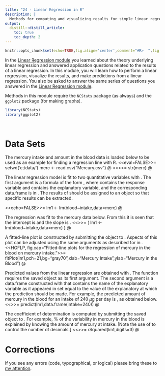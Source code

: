 ```yaml
---
title: "24 - Linear Regression in R"
description: |
  Methods for computing and visualizing results for simple linear regressions.
output:
  distill::distill_article:
    toc: true
    toc_depth: 2
---
```


```r
knitr::opts_chunk$set(echo=TRUE,fig.align='center',comment="#R>  ",fig.width=3.5,fig.height=3.5)
```

In the [Linear Regression module](../LinearRegression.html) you learned about the theory underlying linear regression and answered application questions related to the results of a linear regression. In this module, you will learn how to perform a linear regression, visualize the results, and make predictions from a linear regression. You also be asked to answer the same series of questions you answered in the [Linear Regression module](../LinearRegression.html).

Methods in this module require the `NCStats` package (as always) and the `ggplot2` package (for making graphs).

```r
library(NCStats)
library(ggplot2)
```


&nbsp;

# Data Sets


\section{Regression in R}
The mercury intake and amount in the blood data is loaded below to be used as an example for finding a regression line with R.
<<eval=FALSE>>=
setwd('c:/data/')
merc <- read.csv("Mercury.csv")
@
\vspace{-14pt}
<<>>=
str(merc)
@

The linear regression model is fit to two quantitative variables with \R{lm()}. The first argument is a formula of the form \R{response\TILDE explanatory}, where \R{response} contains the response variable and \R{explanatory} contains the explanatory variable, and the corresponding data.frame is in \R{data=}. The results of \R{lm()} should be assigned to an object so that specific results can be extracted.

\warn{The same formula used to make a scatterplot with \R{plot()} is used in \R{lm()} to find the best-fit line.}
<<echo=FALSE>>=
lm1 <- lm(blood~intake,data=merc)
@

The regression was fit to the mercury data below. From this it is seen that the intercept is \Sexpr{formatC(coef(lm1)[1],format="f",digits=3)} and the slope is \Sexpr{formatC(coef(lm1)[2],format="f",digits=3)}.
<<>>=
( lm1 <- lm(blood~intake,data=merc) )
@

A fitted-line plot \figrefp{fig:HGFLP} is constructed by submitting the \R{lm()} object to \R{fitPlot()}. Aspects of this plot can be adjusted using the same arguments as described for \R{plot()} in \sectref{sect:ScatterplotsR}.
<<HGFLP, fig.cap="Fitted-line plots for the regression of mercury in the blood on mercury intake.">>=
fitPlot(lm1,pch=21,bg="gray70",xlab="Mercury Intake",ylab="Mercury in the Blood")
@

Predicted values from the linear regression are obtained with \R{predict()}. The \R{predict()} function requires the saved \R{lm()} object as its first argument. The second argument is a data.frame constructed with \R{data.frame()} that contains the \textbf{EXACT} name of the explanatory variable as it appeared in \R{lm()} set equal to the value of the explanatory at which the prediction should be made. For example, the predicted amount of mercury in the blood for an intake of 240 $\mu$g per day is \Sexpr{formatC(predict(lm1,data.frame(intake=240)),format="f",digits=1)}, as obtained below.
<<>>=
predict(lm1,data.frame(intake=240))
@

The coefficient of determination is computed by submitting the saved \R{lm()} object to \R{rSquared()}. For example, \Sexpr{formatC(rSquared(lm1,percent=TRUE),format="f",digits=1)}\% of the variability in mercury in the blood is explained by knowing the amount of mercury at intake. [Note the use of \R{digits=} to control the number of decimals.]
<<>>=
rSquared(lm1,digits=3)
@







# Corrections {.appendix}
If you see any errors (code, typographical, or logical) please bring these to [my attention](mailto:dogle@northland.edu).
